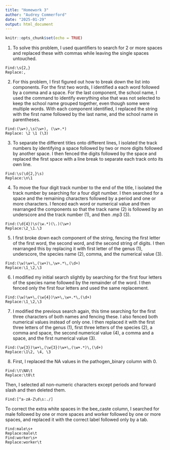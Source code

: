 ```yaml
---
title: "Homework 3"
author: "Audrey Commerford"
date: "2025-01-29"
output: html_document
---
```


```r
knitr::opts_chunk$set(echo = TRUE)
```

1. To solve this problem, I used quantifiers to search for 2 or more spaces and replaced these with commas while leaving the single spaces untouched. 
```
Find:\s{2,}
Replace:,
```
2. For this problem, I first figured out how to break down the list into components. For the first two words, I identified a each word followed by a comma and a space. For the last component, the school name, I used the command to identify everything else that was not selected to keep the school name grouped together, even though some were multiple words. With each component identified, I replaced the string with the first name followed by the last name, and the school name in parentheses. 
```
Find:(\w+),\s(\w+), (\w+.*)
Replace: \2 \1 (\3)
```
3. To separate the different titles onto different lines, I isolated the track numbers by identifying a space followed by two or more digits followed by another space. I then fenced the digits followed by the space and replaced the first space with a line break to separate each track onto its own line. 
```
Find:\s(\d{2,}\s)
Replace:\n\1
```
4. To move the four digit track number to the end of the title, I isolated the track number by searching for a four digit number. I then searched for a space and the remaining characters followed by a period and one or more characters. I fenced each word or numerical value and then rearranged the components so that the track name (2) is followed by an underscore and the track number (1), and then .mp3 (3). 
```
Find:(\d{4})\s(\w.*)(\.)(\w+)
Replace:\2_\1.\3
```
5. I first broke down each component of the string, fencing the first letter of the first word, the second word, and the second string of digits. I then rearranged this by replacing it with first letter of the genus (1), underscore, the species name (2), comma, and the numerical value (3). 
```
Find:(\w)\w+\,(\w+)\,\w+.*\,(\d+)
Replace:\1_\2,\3
```

6. I modified my initial search slightly by searching for the first four letters of the species name followed by the remainder of the word. I then fenced only the first four letters and used the same replacement. 
```
Find:(\w)\w+\,(\w{4})\w+\,\w+.*\,(\d+)
Replace:\1_\2,\3
```
7. I modified the previous search again, this time searching for the first three characters of both names and fencing these. I also fenced both numerical values instead of only one. I then replaced it with the first three letters of the genus (1), first three letters of the species (2), a comma and space, the second numerical value (4), a comma and a space, and the first numerical value (3). 
```
Find:(\w{3})\w+\,(\w{3})\w+\,(\w+.*)\,(\d+) 
Replace:\1\2, \4, \3
```
8. First, I replaced the NA values in the pathogen_binary column with 0. 
```
Find:\t\NA\t
Replace:\t0\t
```

Then, I selected all non-numeric characters except periods and forward slash and then deleted them. 
```
Find:[^a-zA-Z\d\s:./]
```

To correct the extra white spaces in the bee_caste column, I searched for male followed by one or more spaces and worker followed by one or more spaces, and replaced it with the correct label followed only by a tab. 
```
Find:male\s+
Replace:male\t
Find:worker\s+
Replace:worker\t
```
